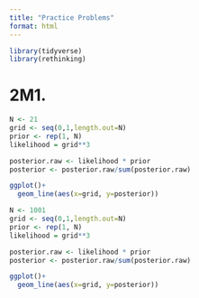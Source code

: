 ```yaml
---
title: "Practice Problems"
format: html
---
```


```r
library(tidyverse)
library(rethinking)
```

# 2M1.

```r
N <- 21
grid <- seq(0,1,length.out=N)
prior <- rep(1, N)
likelihood = grid**3

posterior.raw <- likelihood * prior
posterior <- posterior.raw/sum(posterior.raw)
```

```r
ggplot()+
  geom_line(aes(x=grid, y=posterior))
```

```r
N <- 1001
grid <- seq(0,1,length.out=N)
prior <- rep(1, N)
likelihood = grid**3

posterior.raw <- likelihood * prior
posterior <- posterior.raw/sum(posterior.raw)

ggplot()+
  geom_line(aes(x=grid, y=posterior))
```
